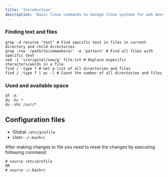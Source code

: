 ```yaml
---
title: 'Introduction'
description: 'Basic linux commands to manage linux systems for web development'
---
```


### Finding text and files

```
grep -d recurse "text" # Find specific text in files in current directory and child directories
grep -rnw '/path/to/somewhere/' -e 'pattern' # Find all files with specific text
sed -i 's/original/new/g' file.txt # Replace especific characters/words in a file
find / -type f # Get a list of all directories and files
find / -type f | wc -l # Count the number of all directories and files

```

### Used and available space
```
df -h
du -hc *
du -shc /usr/*
```


## Configuration files

- Global: `/etc/profile`
- User: `~/.bashrc`

After making changes to file you need to reset the changes by executing following command:

```
# source /etc/profile
OR
# source ~/.bashrc
```

